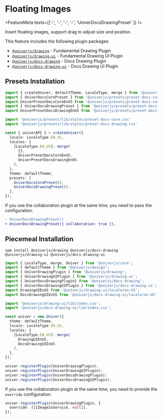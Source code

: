 
# Floating Images

<FeatureMeta texts={['-', '-', '-', '-', 'UniverDocsDrawingPreset' ]} />

Insert floating images, support drag to adjust size and position.

This feature includes the following plugin packages:

* [`@univerjs/drawing`](https://www.npmjs.com/package/@univerjs/drawing) - Fundamental Drawing Plugin
* [`@univerjs/drawing-ui`](https://www.npmjs.com/package/@univerjs/drawing-ui) - Fundamental Drawing UI Plugin
* [`@univerjs/docs-drawing`](https://www.npmjs.com/package/@univerjs/docs-drawing) - Docs Drawing Plugin
* [`@univerjs/docs-drawing-ui`](https://www.npmjs.com/package/@univerjs/docs-drawing-ui) - Docs Drawing UI Plugin

## Presets Installation

```typescript {4-5,8,16,22}
import { createUniver, defaultTheme, LocaleType, merge } from '@univerjs/presets';
import { UniverDocsCorePreset } from '@univerjs/presets/preset-docs-core';
import UniverPresetDocsCoreEnUS from '@univerjs/presets/preset-docs-core/locales/en-US';
import { UniverDocsDrawingPreset } from '@univerjs/presets/preset-docs-drawing';
import UniverPresetDocsDrawingEnUS from '@univerjs/presets/preset-docs-drawing/locales/en-US';

import '@univerjs/presets/lib/styles/preset-docs-core.css'
import '@univerjs/presets/lib/styles/preset-docs-drawing.css'

const { univerAPI } = createUniver({
  locale: LocaleType.EN_US,
  locales: {
    [LocaleType.EN_US]: merge(
      {},
      UniverPresetDocsCoreEnUS,
      UniverPresetDocsDrawingEnUS
    ),
  },
  theme: defaultTheme,
  presets: [
    UniverDocsCorePreset(),
    UniverDocsDrawingPreset(),
  ],
});
```

If you use the collaboration plugin at the same time, you need to pass the configuration:

```diff
- UniverDocsDrawingPreset()
+ UniverDocsDrawingPreset({ collaboration: true }),
```

## Piecemeal Installation

```shell npm2yarn
npm install @univerjs/drawing @univerjs/docs-drawing @univerjs/drawing-ui @univerjs/docs-drawing-ui
```

```typescript {3-8,10-11,18-19,24-27}
import { LocaleType, merge, Univer } from '@univerjs/core';
import { defaultTheme } from "@univerjs/design";
import { UniverDrawingPlugin } from '@univerjs/drawing';
import { UniverDrawingUIPlugin } from '@univerjs/drawing-ui';
import { UniverDocsDrawingPlugin} from '@univerjs/docs-drawing';
import { UniverDocsDrawingUIPlugin } from '@univerjs/docs-drawing-ui';
import DrawingUIEnUS from '@univerjs/drawing-ui/locale/en-US';
import DocsDrawingUIEnUS from '@univerjs/docs-drawing-ui/locale/en-US';

import '@univerjs/drawing-ui/lib/index.css';
import '@univerjs/docs-drawing-ui/lib/index.css';

const univer = new Univer({
  theme: defaultTheme,
  locale: LocaleType.EN_US,
  locales: {
    [LocaleType.EN_US]: merge(
      DrawingUIEnUS,
      DocsDrawingUIEnUS
    ),
  },
});

univer.registerPlugin(UniverDrawingPlugin);
univer.registerPlugin(UniverDrawingUIPlugin);
univer.registerPlugin(UniverDocsDrawingPlugin);
univer.registerPlugin(UniverDocsDrawingUIPlugin);
```

If you use the collaboration plugin at the same time, you need to provide the `override` configuration:

```typescript {2}
univer.registerPlugin(UniverDrawingPlugin, {
  override: [[IImageIoService, null]],
});
```
